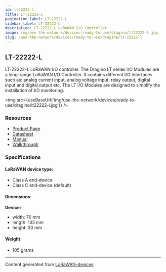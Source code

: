 ```yaml
---
id: lt22222-l
title: LT-22222-L
pagination_label: LT-22222-L
sidebar_label: LT-22222-L
description: LT-22222-L LoRaWAN I/O Controller.
image: img/use-the-network/devices/ready-to-use/dragino/lt22222-l.jpg
slug: /use-the-network/devices/ready-to-use/dragino/lt-22222-l
---
```



## LT-22222-L

LT-22222-L LoRaWAN I/O controller. The Dragino LT series I/O Modules are a long-range LoRaWAN I/O
Controller. It contains different I/O Interfaces such as: analog current input, analog voltage
input, relay output, digital input and digital output etc. The LT I/O Modules are designed to
simplify the installation of I/O monitoring.

<img src={useBaseUrl('img/use-the-network/devices/ready-to-use/dragino/lt22222-l.jpg')} />

### Resources

- [Product Page](http://www.dragino.com/products/lora-lorawan-end-node/item/156-lt-22222-l.html)
- [Datasheet](https://www.dropbox.com/sh/n1j835hfwb13g0d/AADgkUKlqQSa8LIHgesEthNua/Datasheet_LT22222-L%20LoRaWAN%20IO%20Controller.pdf?dl=0)
- [Manual](http://wiki.dragino.com/xwiki/bin/view/Main/User%20Manual%20for%20LoRaWAN%20End%20Nodes/LT-22222-L/)
- [Walkthrough](https://github.com/ilovespectra/ilovespectra/tree/main/LT-22222-L)

### Specifications

#### LoRaWAN device type:

- Class A end-device
- Class C end-device (default)

#### Dimensions:

**Device:**

- width: 70 mm
- length: 135 mm
- height: 30 mm

#### Weight:

- 105 grams

---

Content generated from [LoRaWAN-devices](https://github.com/TheThingsNetwork/lorawan-devices)
